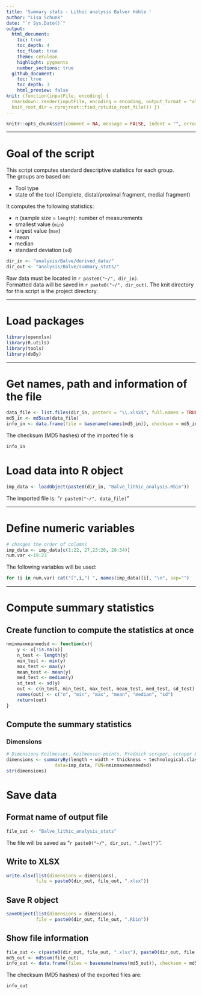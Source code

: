 ```yaml
---
title: 'Summary stats - Lithic analysis Balver Höhle '
author: "Lisa Schunk"
date: "`r Sys.Date()`"
output:
  html_document:
    toc: true
    toc_depth: 4
    toc_float: true
    theme: cerulean
    highlight: pygments
    number_sections: true
  github_document: 
    toc: true
    toc_depth: 3
    html_preview: false
knit: (function(inputFile, encoding) {
  rmarkdown::render(inputFile, encoding = encoding, output_format = "all", 
  knit_root_dir = rprojroot::find_rstudio_root_file()) })
---
```



```r
knitr::opts_chunk$set(comment = NA, message = FALSE, indent = "", error = TRUE)
```

---


# Goal of the script
This script computes standard descriptive statistics for each group.  
The groups are based on:

* Tool type 
+ state of the tool (Complete, distal/proximal fragment, medial fragment)



It computes the following statistics:  

* n (sample size = `length`): number of measurements  
* smallest value (`min`)  
* largest value (`max`)
* mean  
* median  
* standard deviation (`sd`)

```r
dir_in <- "analysis/Balve/derived_data/"
dir_out <- "analysis/Balve/summary_stats/"
```

Raw data must be located in `r paste0("~/", dir_in)`.  
Formatted data will be saved in `r paste0("~/", dir_out)`.
The knit directory for this script is the project directory.

---


# Load packages
```r
library(openxlsx)
library(R.utils)
library(tools)
library(doBy)
```

---


# Get names, path and information of the file 
```r
data_file <- list.files(dir_in, pattern = "\\.xlsx$", full.names = TRUE)
md5_in <- md5sum(data_file)
info_in <- data.frame(file = basename(names(md5_in)), checksum = md5_in, row.names = NULL)
```


The checksum (MD5 hashes) of the imported file is  
```r
info_in
```

# Load data into R object
```r
imp_data <- loadObject(paste0(dir_in, "Balve_lithic_analysis.Rbin"))
```

The imported file is: "`r paste0("~/", data_file)`"  

---

# Define numeric variables
```r
# changes the order of columns 
imp_data <- imp_data[c(1:22, 27,23:26, 28:34)]
num.var <-19:23
```

The following variables will be used: 

```r
for (i in num.var) cat("[",i,"] ", names(imp_data)[i], "\n", sep="")
```

---


# Compute summary statistics
## Create function to compute the statistics at once
```r
nminmaxmeanmedsd <- function(x){
	y <- x[!is.na(x)]
	n_test <- length(y)
	min_test <- min(y)
	max_test <- max(y)
	mean_test <- mean(y)
 	med_test <- median(y)
 	sd_test <- sd(y)
 	out <- c(n_test, min_test, max_test, mean_test, med_test, sd_test)
 	names(out) <- c("n", "min", "max", "mean", "median", "sd")
 	return(out)
}
```


##  Compute the summary statistics 
### Dimensions
```r
# Dimensions Keilmesser, Keilmesser-points, Pradnick scraper, scraper & Later sharpening spall 
dimensions <- summaryBy(length + width + thickness ~ technological.class + artefact.state,
                  data=imp_data, FUN=nminmaxmeanmedsd)
str(dimensions)

```


# Save data
## Format name of output file
```r
file_out <- "Balve_lithic_analysis_stats"
```
The file will be saved as "`r paste0("~/", dir_out, ".[ext]")`".


## Write to XLSX
```r
write.xlsx(list(dimensions = dimensions), 
           file = paste0(dir_out, file_out, ".xlsx"))
```


## Save R object
```r
saveObject(list(dimensions = dimensions), 
           file = paste0(dir_out, file_out, ".Rbin"))
```


## Show file information
```r
file_out <- c(paste0(dir_out, file_out, ".xlsx"), paste0(dir_out, file_out, ".Rbin"))
md5_out <- md5sum(file_out)
info_out <- data.frame(files = basename(names(md5_out)), checksum = md5_out, row.names = NULL)
```

The checksum (MD5 hashes) of the exported files are:  
```r
info_out
```
